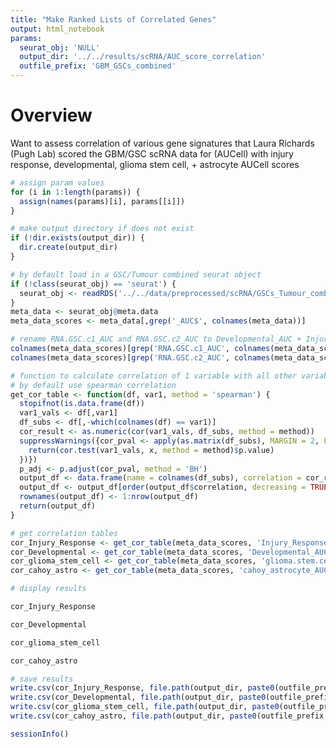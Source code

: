 ```yaml
---
title: "Make Ranked Lists of Correlated Genes"
output: html_notebook
params:
  seurat_obj: 'NULL'
  output_dir: '../../results/scRNA/AUC_score_correlation'
  outfile_prefix: 'GBM_GSCs_combined'
---
```


# Overview

Want to assess correlation of various gene signatures that Laura Richards (Pugh Lab) scored the GBM/GSC scRNA data for (AUCell)
with injury response, developmental, glioma stem cell, + astrocyte AUCell scores

```r
# assign param values
for (i in 1:length(params)) {
  assign(names(params)[i], params[[i]])
}

# make output directory if does not exist
if (!dir.exists(output_dir)) {
  dir.create(output_dir)
}

# by default load in a GSC/Tumour combined seurat object
if (!class(seurat_obj) == 'seurat') {
  seurat_obj <- readRDS('../../data/preprocessed/scRNA/GSCs_Tumour_combined/laura_BTSC_Tumour_combined_Oct_2019.rds')
}
meta_data <- seurat_obj@meta.data
meta_data_scores <- meta_data[,grep('_AUC$', colnames(meta_data))]

# rename RNA.GSC.c1_AUC and RNA.GSC.c2_AUC to Developmental_AUC + Injury_Response_AUC
colnames(meta_data_scores)[grep('RNA.GSC.c1_AUC', colnames(meta_data_scores))] <- 'Developmental_AUC'
colnames(meta_data_scores)[grep('RNA.GSC.c2_AUC', colnames(meta_data_scores))] <- 'Injury_Response_AUC'

# function to calculate correlation of 1 variable with all other variables in data.frame.
# by default use spearman correlation
get_cor_table <- function(df, var1, method = 'spearman') {
  stopifnot(is.data.frame(df))
  var1_vals <- df[,var1]
  df_subs <- df[,-which(colnames(df) == var1)]
  cor_result <- as.numeric(cor(var1_vals, df_subs, method = method))
  suppressWarnings({cor_pval <- apply(as.matrix(df_subs), MARGIN = 2, FUN = function(x) {
    return(cor.test(var1_vals, x, method = method)$p.value)
  })})
  p_adj <- p.adjust(cor_pval, method = 'BH')
  output_df <- data.frame(name = colnames(df_subs), correlation = cor_result, pval = cor_pval, fdr = p_adj)
  output_df <- output_df[order(output_df$correlation, decreasing = TRUE),]
  rownames(output_df) <- 1:nrow(output_df)
  return(output_df)
}

# get correlation tables
cor_Injury_Response <- get_cor_table(meta_data_scores, 'Injury_Response_AUC')
cor_Developmental <- get_cor_table(meta_data_scores, 'Developmental_AUC')
cor_glioma_stem_cell <- get_cor_table(meta_data_scores, 'glioma.stem.cell_AUC')
cor_cahoy_astro <- get_cor_table(meta_data_scores, 'cahoy_astrocyte_AUC')

# display results

cor_Injury_Response

cor_Developmental

cor_glioma_stem_cell

cor_cahoy_astro

# save results
write.csv(cor_Injury_Response, file.path(output_dir, paste0(outfile_prefix, '_Injury_Response_correlation.csv')))
write.csv(cor_Developmental, file.path(output_dir, paste0(outfile_prefix, '_Developmental_correlation.csv')))
write.csv(cor_glioma_stem_cell, file.path(output_dir, paste0(outfile_prefix, '_glioma_stem_cell_correlation.csv')))
write.csv(cor_cahoy_astro, file.path(output_dir, paste0(outfile_prefix, '_cahoy_astro_correlation.csv')))
```

``` r
sessionInfo()
```

